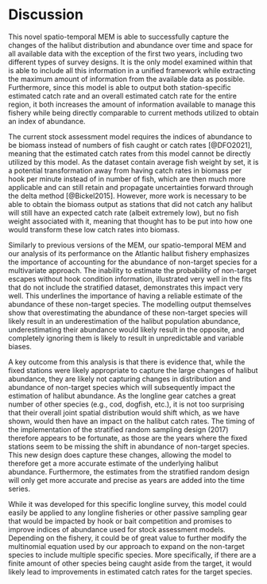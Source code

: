 # Discussion

This novel spatio-temporal MEM is able to successfully capture the changes of the halibut distribution and abundance over time and space for all available data with the exception of the first two years, including two different types of survey designs. It is the only model examined within that is able to include all this information in a unified framework while extracting the maximum amount of information from the available data as possible. Furthermore, since this model is able to output both station-specific estimated catch rate and an overall estimated catch rate for the entire region, it both increases the amount of information available to manage this fishery while being directly comparable to current methods utilized to obtain an index of abundance.

The current stock assessment model requires the indices of abundance to be biomass instead of numbers of fish caught or catch rates [@DFO2021], meaning that the estimated catch rates from this model cannot be directly utilized by this model. As the dataset contain average fish weight by set, it is a potential transformation away from having catch rates in biomass per hook per minute instead of in number of fish, which are then much more applicable and can still retain and propagate uncertainties forward through the delta method [@Bickel2015]. However, more work is necessary to be able to obtain the biomass output as stations that did not catch any halibut will still have an expected catch rate (albeit extremely low), but no fish weight associated with it, meaning that thought has to be put into how one would transform these low catch rates into biomass.

Similarly to previous versions of the MEM, our spatio-temporal MEM and our analysis of its performance on the Atlantic halibut fishery emphasizes the importance of accounting for the abundance of non-target species for a multivariate approach. The inability to estimate the probability of non-target escapes without hook condition information, illustrated very well in the fits that do not include the stratified dataset, demonstrates this impact very well. This underlines the importance of having a reliable estimate of the abundance of these non-target species. The modelling output themselves show that overestimating the abundance of these non-target species will likely result in an underestimation of the halibut population abundance, underestimating their abundance would likely result in the opposite, and completely ignoring them is likely to result in unpredictable and variable biases.

A key outcome from this analysis is that there is evidence that, while the fixed stations were likely appropriate to capture the large changes of halibut abundance, they are likely not capturing changes in distribution and abundance of non-target species which will subsequently impact the estimation of halibut abundance. As the longline gear catches a great number of other species (e.g., cod, dogfish, etc.), it is not too surprising that their overall joint spatial distribution would shift which, as we have shown, would then have an impact on the halibut catch rates. The timing of the implementation of the stratified random sampling design (2017) therefore appears to be fortunate, as those are the years where the fixed stations seem to be missing the shift in abundance of non-target species. This new design does capture these changes, allowing the model to therefore get a more accurate estimate of the underlying halibut abundance. Furthermore, the estimates from the stratified random design will only get more accurate and precise as years are added into the time series.

While it was developed for this specific longline survey, this model could easily be applied to any longline fisheries or other passive sampling gear that would be impacted by hook or bait competition and promises to improve indices of abundance used for stock assessment models. Depending on the fishery, it could be of great value to further modify the multinomial equation used by our approach to expand on the non-target species to include multiple specific species. More specifically, if there are a finite amount of other species being caught aside from the target, it would likely lead to improvements in estimated catch rates for the target species.
